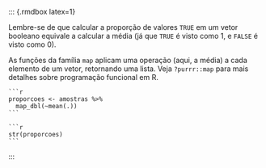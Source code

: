 
   ::: {.rmdbox latex=1}
   
   Lembre-se de que calcular a proporção de valores `TRUE` em um vetor booleano equivale a calcular a média (já que `TRUE` é visto como $1$, e `FALSE` é visto como $0$).
   
   As funções da família `map` aplicam uma operação (aqui, a média) a cada elemento de um vetor, retornando uma lista. Veja `?purrr::map` para mais detalhes sobre programação funcional em R.
   
    ```r
    proporcoes <- amostras %>% 
      map_dbl(~mean(.))
    ```
   
    ```r
    str(proporcoes)
    ```
   
   
   :::
